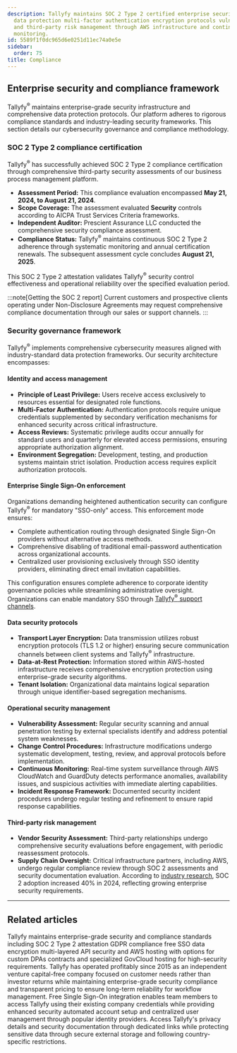 ```yaml
---
description: Tallyfy maintains SOC 2 Type 2 certified enterprise security with comprehensive
  data protection multi-factor authentication encryption protocols vulnerability assessments
  and third-party risk management through AWS infrastructure and continuous compliance
  monitoring.
id: 5589f1f0dc965d6e0251d11ec74a0e5e
sidebar:
  order: 75
title: Compliance
---
```



## Enterprise security and compliance framework

Tallyfy<sup>®</sup> maintains enterprise-grade security infrastructure and comprehensive data protection protocols. Our platform adheres to rigorous compliance standards and industry-leading security frameworks. This section details our cybersecurity governance and compliance methodology.

### SOC 2 Type 2 compliance certification

Tallyfy<sup>®</sup> has successfully achieved SOC 2 Type 2 compliance certification through comprehensive third-party security assessments of our business process management platform.

- **Assessment Period:** This compliance evaluation encompassed **May 21, 2024, to August 21, 2024**.
- **Scope Coverage:** The assessment evaluated **Security** controls according to AICPA Trust Services Criteria frameworks.
- **Independent Auditor:** Prescient Assurance LLC conducted the comprehensive security compliance assessment.
- **Compliance Status:** Tallyfy<sup>®</sup> maintains continuous SOC 2 Type 2 adherence through systematic monitoring and annual certification renewals. The subsequent assessment cycle concludes **August 21, 2025**.

This SOC 2 Type 2 attestation validates Tallyfy<sup>®</sup> security control effectiveness and operational reliability over the specified evaluation period.

:::note[Getting the SOC 2 report]
Current customers and prospective clients operating under Non-Disclosure Agreements may request comprehensive compliance documentation through our sales or support channels.
:::

### Security governance framework

Tallyfy<sup>®</sup> implements comprehensive cybersecurity measures aligned with industry-standard data protection frameworks. Our security architecture encompasses:

#### Identity and access management

- **Principle of Least Privilege:** Users receive access exclusively to resources essential for designated role functions.
- **Multi-Factor Authentication:** Authentication protocols require unique credentials supplemented by secondary verification mechanisms for enhanced security across critical infrastructure.
- **Access Reviews:** Systematic privilege audits occur annually for standard users and quarterly for elevated access permissions, ensuring appropriate authorization alignment.
- **Environment Segregation:** Development, testing, and production systems maintain strict isolation. Production access requires explicit authorization protocols.

#### Enterprise Single Sign-On enforcement

Organizations demanding heightened authentication security can configure Tallyfy<sup>®</sup> for mandatory "SSO-only" access. This enforcement mode ensures:

*   Complete authentication routing through designated Single Sign-On providers without alternative access methods.
*   Comprehensive disabling of traditional email-password authentication across organizational accounts.
*   Centralized user provisioning exclusively through SSO identity providers, eliminating direct email invitation capabilities.

This configuration ensures complete adherence to corporate identity governance policies while streamlining administrative oversight. Organizations can enable mandatory SSO through [Tallyfy<sup>®</sup> support channels](/products/pro/miscellaneous/support/how-can-i-contact-tallyfys-support-team/).

#### Data security protocols

- **Transport Layer Encryption:** Data transmission utilizes robust encryption protocols (TLS 1.2 or higher) ensuring secure communication channels between client systems and Tallyfy<sup>®</sup> infrastructure.
- **Data-at-Rest Protection:** Information stored within AWS-hosted infrastructure receives comprehensive encryption protection using enterprise-grade security algorithms.
- **Tenant Isolation:** Organizational data maintains logical separation through unique identifier-based segregation mechanisms.

#### Operational security management

- **Vulnerability Assessment:** Regular security scanning and annual penetration testing by external specialists identify and address potential system weaknesses.
- **Change Control Procedures:** Infrastructure modifications undergo systematic development, testing, review, and approval protocols before implementation.
- **Continuous Monitoring:** Real-time system surveillance through AWS CloudWatch and GuardDuty detects performance anomalies, availability issues, and suspicious activities with immediate alerting capabilities.
- **Incident Response Framework:** Documented security incident procedures undergo regular testing and refinement to ensure rapid response capabilities.

#### Third-party risk management

- **Vendor Security Assessment:** Third-party relationships undergo comprehensive security evaluations before engagement, with periodic reassessment protocols.
- **Supply Chain Oversight:** Critical infrastructure partners, including AWS, undergo regular compliance review through SOC 2 assessments and security documentation evaluation. According to [industry research](https://www.brightdefense.com/resources/soc-2-compliance-requirements-your-essential-2024-overview/), SOC 2 adoption increased 40% in 2024, reflecting growing enterprise security requirements.

<PageTree />

---


## Related articles
<CardGrid>
<LinkTitleCard header="<b>Miscellaneous > Terms & legals</b>" href="/products/pro/miscellaneous/terms-legals/" > Tallyfy maintains enterprise-grade security and compliance standards including SOC 2 Type 2 attestation GDPR compliance free SSO data encryption multi-layered API security and AWS hosting with options for custom DPAs contracts and specialized GovCloud hosting for high-security requirements. </LinkTitleCard>
<LinkTitleCard header="<b>Miscellaneous > About Tallyfy</b>" href="/products/pro/miscellaneous/about-tallyfy/" > Tallyfy has operated profitably since 2015 as an independent venture capital-free company focused on customer needs rather than investor returns while maintaining enterprise-grade security compliance and transparent pricing to ensure long-term reliability for workflow management. </LinkTitleCard>
<LinkTitleCard header="<b>Integrations > Authentication and SSO</b>" href="/products/pro/integrations/authentication/" > Free Single Sign-On integration enables team members to access Tallyfy using their existing company credentials while providing enhanced security automated account setup and centralized user management through popular identity providers. </LinkTitleCard>
<LinkTitleCard header="<b>Terms Legals > Tallyfy's privacy policy</b>" href="/products/pro/miscellaneous/terms-legals/where-can-i-find-tallyfys-privacy-policy/" > Access Tallyfy's privacy details and security documentation through dedicated links while protecting sensitive data through secure external storage and following country-specific restrictions. </LinkTitleCard>
</CardGrid>